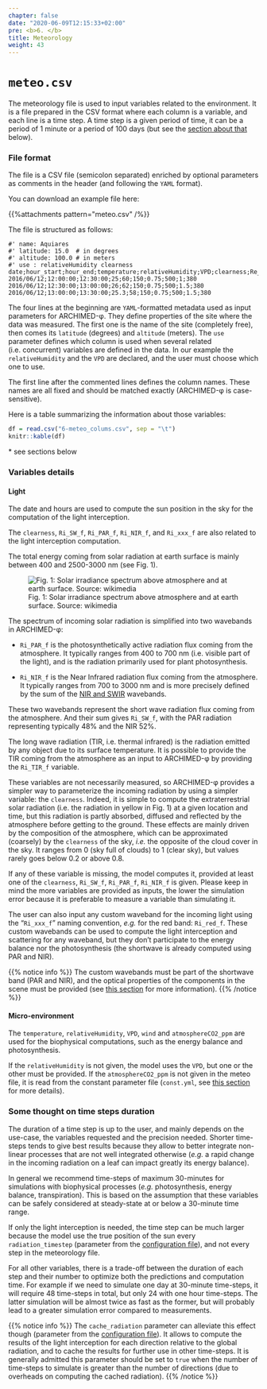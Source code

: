 ```yaml
---
chapter: false
date: "2020-06-09T12:15:33+02:00"
pre: <b>6. </b>
title: Meteorology
weight: 43
---
```


# `meteo.csv`

The meteorology file is used to input variables related to the environment. It is a file prepared in the CSV format where each column is a variable, and each line is a time step. A time step is a given period of time, it can be a period of 1 minute or a period of 100 days (but see the [section about that](#thoughts) below).

### File format

The file is a CSV file (semicolon separated) enriched by optional parameters as comments in the header (and following the `YAML` format). 

You can download an example file here: 

{{%attachments pattern=\"meteo.csv\" /%}}

The file is structured as follows:

```
#' name: Aquiares
#' latitude: 15.0  # in degrees
#' altitude: 100.0 # in meters
#' use : relativeHumidity clearness
date;hour_start;hour_end;temperature;relativeHumidity;VPD;clearness;Re_SW_f;wind;atmosphereCO2_ppm
2016/06/12;12:00:00;12:30:00;25;60;150;0.75;500;1;380
2016/06/12;12:30:00;13:00:00;26;62;150;0.75;500;1.5;380
2016/06/12;13:00:00;13:30:00;25.3;58;150;0.75;500;1.5;380
```

The four lines at the beginning are `YAML`-formatted metadata used as input parameters for ARCHIMED-φ. They define properties of the site where the data was measured. The first one is the name of the site (completely free), then comes its `latitude` (degrees) and `altitude` (meters). The `use` parameter defines which column is used when several related (i.e. concurrent) variables are defined in the data. In our example the `relativeHumidity` and the `VPD` are declared, and the user must choose which one to use. 

The first line after the commented lines defines the column names. These names are all fixed and should be matched exactly (ARCHIMED-φ is case-sensitive). 

Here is a table summarizing the information about those variables:

```r
df = read.csv("6-meteo_colums.csv", sep = "\t")
knitr::kable(df)
```

\* see sections below

### Variables details 

#### Light 

The date and hours are used to compute the sun position in the sky for the computation of the light interception. 

The `clearness`, `Ri_SW_f`, `Ri_PAR_f`, `Ri_NIR_f`, and `Ri_xxx_f` are also related to the light interception computation. 

The total energy coming from solar radiation at earth surface is mainly between 400 and 2500-3000 nm (see Fig. 1).

![Fig. 1: Solar irradiance spectrum above atmosphere and at earth surface. Source: wikimedia](https://upload.wikimedia.org/wikipedia/commons/e/e7/Solar_spectrum_en.svg)

The spectrum of incoming solar radiation is simplified into two wavebands in ARCHIMED-φ:

- `Ri_PAR_f` is the photosynthetically active radiation flux coming from the atmosphere. It typically ranges from 400 to 700 nm (i.e. visible part of the light), and is the radiation primarily used for plant photosynthesis.  

- `Ri_NIR_f` is the Near Infrared radiation flux coming from the atmosphere. It typically ranges from 700 to 3000 nm and is more precisely defined by the sum of the [NIR and SWIR](https://en.wikipedia.org/wiki/Infrared#Regions_within_the_infrared) wavebands.  

These two wavebands represent the short wave radiation flux coming from the atmosphere. And their sum gives `Ri_SW_f`, with the PAR radiation representing typically 48% and the NIR 52%.

The long wave radiation (TIR, i.e. thermal infrared) is the radiation emitted by any object due to its surface temperature. It is possible to provide the TIR coming from the atmosphere as an input to ARCHIMED-φ by providing the `Ri_TIR_f` variable.  

These variables are not necessarily measured, so ARCHIMED-φ provides a simpler way to parameterize the incoming radiation by using a simpler variable: the `clearness`. Indeed, it is simple to compute the extraterrestrial solar radiation (i.e. the radiation in yellow in Fig. 1) at a given location and time, but this radiation is partly absorbed, diffused and reflected by the atmosphere before getting to the ground. These effects are mainly driven by the composition of the atmosphere, which can be approximated (coarsely) by the `clearness` of the sky, *i.e.* the opposite of the cloud cover in the sky. It ranges from 0 (sky full of clouds) to 1 (clear sky), but values rarely goes below 0.2 or above 0.8.

If any of these variable is missing, the model computes it, provided at least one of the `clearness`, `Ri_SW_f`, `Ri_PAR_f`, `Ri_NIR_f` is given. Please keep in mind the more variables are provided as inputs, the lower the simulation error because it is preferable to measure a variable than simulating it.

The user can also input any custom waveband for the incoming light using the "`Ri_xxx_f`" naming convention, *e.g.* for the red band: `Ri_red_f`. These custom wavebands can be used to compute the light interception and scattering for any waveband, but they don't participate to the energy balance nor the photosynthesis (the shortwave is already computed using PAR and NIR). 

{{% notice info %}}
The custom wavebands must be part of the shortwave band (PAR and NIR), and the optical properties of the components in the scene must be provided (see [this section](../5-models/2-models_list/) for more information).
{{% /notice %}}

#### Micro-environment

The `temperature`, `relativeHumidity`, `VPD`, `wind` and `atmosphereCO2_ppm` are used for the biophysical computations, such as the energy balance and photosynthesis. 

If the `relativeHumidity` is not given, the model uses the `VPD`, but one or the other must be provided. If the `atmosphereCO2_ppm` is not given in the meteo file, it is read from the constant parameter file (`const.yml`, see [this section](../3-constants/) for more details).


### Some thought on time steps duration {#thoughts}

The duration of a time step is up to the user, and mainly depends on the use-case, the variables requested and the precision needed. 
Shorter time-steps tends to give best results because they allow to better integrate non-linear processes that are not well integrated otherwise (*e.g.* a rapid change in the incoming radiation on a leaf can impact greatly its energy balance). 

In general we recommend time-steps of maximum 30-minutes for simulations with biophysical processes (*e.g.* photosynthesis, energy balance, transpiration). This is based on the assumption that these variables can be safely considered at steady-state at or below a 30-minute time range.

If only the light interception is needed, the time step can be much larger because the model use the true position of the sun every `radiation_timestep` (parameter from the [configuration file](../2-general_config/index.html#simulation-controls)), and not every step in the meteorology file.

For all other variables, there is a trade-off between the duration of each step and their number to optimize both the predictions and computation time. For example if we need to simulate one day at 30-minute time-steps, it will require 48 time-steps in total, but only 24 with one hour time-steps. The latter simulation will be almost twice as fast as the former, but will probably lead to a greater simulation error compared to measurements. 

{{% notice info %}}
The `cache_radiation` parameter can alleviate this effect though (parameter from the [configuration file](../2-general_config/index.html#simulation-controls)). It allows to compute the results of the light interception for each direction relative to the global radiation, and to cache the results for further use in other time-steps. It is generally admitted this parameter should be set to `true` when the number of time-steps to simulate is greater than the number of directions (due to overheads on computing the cached radiation). 
{{% /notice %}}
